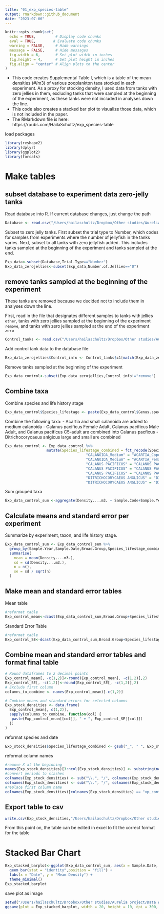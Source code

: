 ```yaml
---
title: "01_exp_species-table"
output: rmarkdown::github_document
date: "2023-07-06"
---
```


```r
knitr::opts_chunk$set(
  echo = TRUE,         # Display code chunks
  eval = TRUE,        # Evaluate code chunks
  warning = FALSE,     # Hide warnings
  message = FALSE,     # Hide messages
  fig.width = 6,       # Set plot width in inches
  fig.height = 4,      # Set plot height in inches
  fig.align = "center" # Align plots to the center
)
```
- This code creates Supplemental Table I, which is a table of the mean densities (#/m3) of various zooplankton taxa stocked in each experiment. As a proxy for stocking density, I used data from tanks with zero jellies in them, excluding tanks that were sampled at the beginning of the experiment, as these tanks were not included in analyses down the line. 
- This code also creates a stacked bar plot to visualize those data, which is not included in the paper. 
- The RMarkdown file is here: https://rpubs.com/HailaSchultz/exp_species-table

load packages
```r
library(reshape2)
library(dplyr)
library(ggplot2)
library(forcats)
```

# Make tables
## subset database to experiment data zero-jelly tanks
Read database into R. If current database changes, just change the path
```r
Database <- read.csv("/Users/hailaschultz/Dropbox/Other studies/Aurelia project/Data Analysis/data/current_data/Final_Aurelia_Database_Jan11_2023.csv")
```
Subset to zero jelly tanks. First subset the trial type to Number, which codes for samples from experiments where the number of jellyfish in the tanks varies. Next, subset to all tanks with zero jellyfish added. This includes tanks sampled at the beginning of the experiment and tanks sampled at the end.
```r
Exp_data<-subset(Database,Trial.Type=="Number")
Exp_data_zerojellies<-subset(Exp_data,Number.of.Jellies=="0")
```
## remove tanks sampled at the beginning of the experiment
These tanks are removed because we decided not to include them in analyses down the line.

First, read in the file that designates different samples to tanks with jellies `other`, tanks with zero jellies sampled at the beginning of the experiment `remove`, and tanks with zero jellies sampled at the end of the experiment `zero`
```r
Control_tanks <- read.csv("/Users/hailaschultz/Dropbox/Other studies/Aurelia project/Data Analysis/data/current_data/Control_Tanks.csv")
```

Add control tank data to the database file
```r
Exp_data_zerojellies$Control_info <- Control_tanks$c1[match(Exp_data_zerojellies$Sample.Code, Control_tanks$Sample.Code)]
```

Remove tanks sampled at the beginning of the experiment
```r
Exp_data_control<-subset(Exp_data_zerojellies,Control_info!="remove")
```

## Combine taxa
Combine species and life history stage
```r
Exp_data_control$Species_lifestage <- paste(Exp_data_control$Genus.species, Exp_data_control$Life.History.Stage, sep="_")
```

Combine the following taxa:
- Acartia and small calanoida are added to medium calanoida
- Calanus pacificus Female Adult, Calanus pacificus Male Adult, and Calanus pacificus C5-adult are combined into Calanus pacficus
- Ditrichocorycaeus anlgicus large and small are combined

```r
Exp_data_control <- Exp_data_control %>%
                   mutate(Species_lifestage_combined = fct_recode(Species_lifestage, 
                                     "CALANOIDA_Medium" = "ACARTIA_Copepodite", 
                                     "CALANOIDA_Medium" = "ACARTIA_Female, Adult",
                                     "CALANUS PACIFICUS" = "CALANUS PACIFICUS_C5-adult",
                                     "CALANUS PACIFICUS" = "CALANUS PACIFICUS_Female, Adult",
                                     "CALANUS PACIFICUS" = "CALANUS PACIFICUS_Male, Adult",
                                     "DITRICHOCORYCAEUS ANGLICUS" = "DITRICHOCORYCAEUS ANGLICUS_Large",
                                     "DITRICHOCORYCAEUS ANGLICUS" = "DITRICHOCORYCAEUS ANGLICUS_Small"))
```

Sum grouped taxa
```r
Exp_data_control_sum <-aggregate(Density....m3. ~ Sample.Code+Sample.Year+Sample.Date+Broad.Group+Species_lifestage_combined, data = Exp_data_control, sum)
```


## Calculate means and standard error per experiment
Summarize by experiment, taxon, and life history stage.
```r
Exp_data_control_sum <- Exp_data_control_sum %>%
  group_by(Sample.Year,Sample.Date,Broad.Group,Species_lifestage_combined) %>%
  summarise(
    mean = mean(Density....m3.),
    sd = sd(Density....m3.),
    n = n(),
    se = sd / sqrt(n)
  )
```
## Make mean and standard error tables
Mean table
```r
#reformat table
Exp_control_mean<-dcast(Exp_data_control_sum,Broad.Group+Species_lifestage_combined~Sample.Date, value.var = "mean")
```

Standard Error Table
```r
#reformat table
Exp_control_SE<-dcast(Exp_data_control_sum,Broad.Group+Species_lifestage_combined~Sample.Date, value.var = "se")
```

## Combine mean and standard error tables and format final table
```r
# Round dataframes to 2 decimal points
Exp_control_mean[, -c(1,2)]<-round(Exp_control_mean[, -c(1,2)],2)
Exp_control_SE[, -c(1,2)]<-round(Exp_control_SE[, -c(1,2)],2)
# Exclude first column
columns_to_combine <- names(Exp_control_mean)[-c(1,2)]

# Combine means and standard errors for selected columns
Exp_stock_densities <- data.frame(
  Exp_control_mean[, c(1,2)],
  sapply(columns_to_combine, function(col) {
   paste(Exp_control_mean[[col]], " ± ", Exp_control_SE[[col]])
  })
)
```
reformat species and date
```r
Exp_stock_densities$Species_lifestage_combined <- gsub("_", " ", Exp_stock_densities$Species_lifestage_combined)
```
reformat column names
```r
#remove X at the beginning
names(Exp_stock_densities)[3:ncol(Exp_stock_densities)] <- substring(names(Exp_stock_densities)[3:ncol(Exp_stock_densities)], 2)
#convert periods to slashes
colnames(Exp_stock_densities) <- sub("\\.", "/", colnames(Exp_stock_densities))
colnames(Exp_stock_densities) <- sub("\\.", "/", colnames(Exp_stock_densities))
#replace first column name
colnames(Exp_stock_densities)[colnames(Exp_stock_densities) == "xp_control_mean//.1."] <- "Taxa"
```

## Export table to csv
```r
write.csv(Exp_stock_densities,"/Users/hailaschultz/Dropbox/Other studies/Aurelia project/Data Analysis/output/Experiment_Stocking_Means.csv", row.names = FALSE)
```
From this point on, the table can be edited in excel to fit the correct format for the table

# Stacked Bar Chart
```r
Exp_stacked_barplot<-ggplot(Exp_data_control_sum, aes(x = Sample.Date, y = mean, fill = Species_lifestage_combined)) +
  geom_bar(stat = "identity",position = "fill") +
  labs(x = "Date", y = "Mean Density") +
  theme_minimal()
Exp_stacked_barplot
```
save plot as image
```r
setwd("/Users/hailaschultz/Dropbox/Other studies/Aurelia project/Data Analysis/output")
ggsave(plot = Exp_stacked_barplot, width = 20, height = 10, dpi = 300, filename = "Exp_stacked_barplot.png")
```

